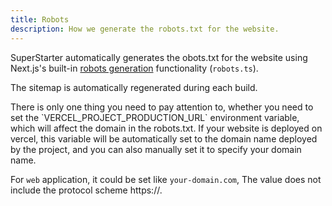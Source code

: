 ```yaml
---
title: Robots
description: How we generate the robots.txt for the website.
---
```


SuperStarter automatically generates the obots.txt for the website using Next.js's built-in [robots generation](https://nextjs.org/docs/app/api-reference/file-conventions/metadata/robots#generate-a-robots-file) functionality (`robots.ts`). 

The sitemap is automatically regenerated during each build.

<Note>
There is only one thing you need to pay attention to, whether you need to set the `VERCEL_PROJECT_PRODUCTION_URL` environment variable, which will affect the domain in the robots.txt. If your website is deployed on vercel, this variable will be automatically set to the domain name deployed by the project, and you can also manually set it to specify your domain name.

For `web` application, it could be set like `your-domain.com`, The value does not include the protocol scheme https://.
</Note>